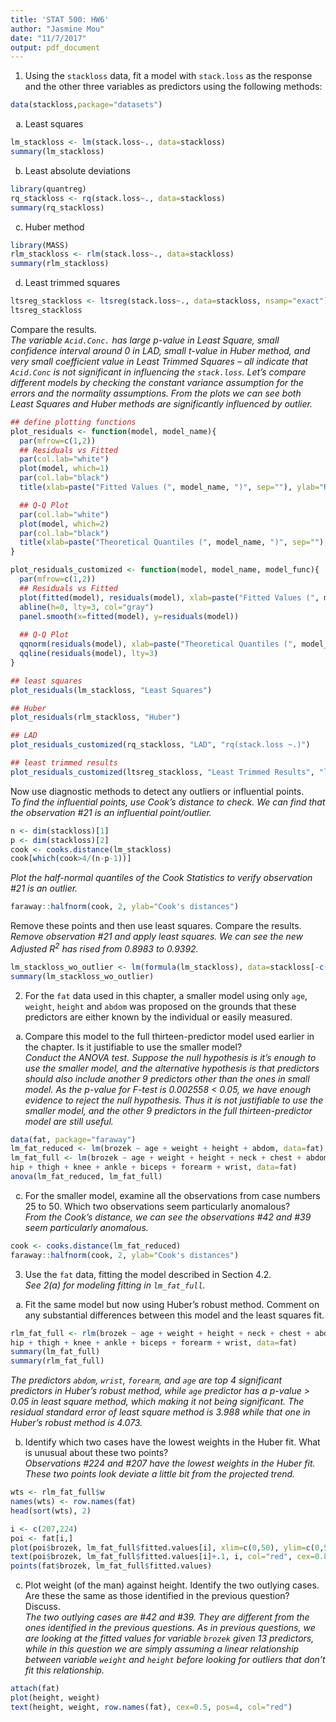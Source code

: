 ```yaml
---
title: 'STAT 500: HW6'
author: "Jasmine Mou"
date: "11/7/2017"
output: pdf_document
---
```

1. Using the `stackloss` data, fit a model with `stack.loss` as the response and the other three variables as predictors using the following methods:
```r
data(stackloss,package="datasets")
```
(a) Least squares
```r
lm_stackloss <- lm(stack.loss~., data=stackloss)
summary(lm_stackloss)
```

(b) Least absolute deviations 
```r
library(quantreg)
rq_stackloss <- rq(stack.loss~., data=stackloss)
summary(rq_stackloss)
```

(c) Huber method
```r
library(MASS)
rlm_stackloss <- rlm(stack.loss~., data=stackloss)
summary(rlm_stackloss)
```

(d) Least trimmed squares
```r
ltsreg_stackloss <- ltsreg(stack.loss~., data=stackloss, nsamp="exact")
ltsreg_stackloss
```

Compare the results.     
*The variable `Acid.Conc.` has large p-value in Least Square, small confidence interval around 0 in LAD, small t-value in Huber method, and very small coefficient value in Least Trimmed Squares -- all indicate that `Acid.Conc` is not significant in influencing the `stack.loss`. Let's compare different models by checking the constant variance assumption for the errors and the normality assumptions. From the plots we can see both Least Squares and Huber methods are significantly influenced by outlier.*
```r
## define plotting functions
plot_residuals <- function(model, model_name){
  par(mfrow=c(1,2))
  ## Residuals vs Fitted
  par(col.lab="white")
  plot(model, which=1)
  par(col.lab="black")
  title(xlab=paste("Fitted Values (", model_name, ")", sep=""), ylab="Residuals")

  ## Q-Q Plot
  par(col.lab="white")
  plot(model, which=2)
  par(col.lab="black")
  title(xlab=paste("Theoretical Quantiles (", model_name, ")", sep=""), ylab="Residuals")
}

plot_residuals_customized <- function(model, model_name, model_func){
  par(mfrow=c(1,2))
  ## Residuals vs Fitted
  plot(fitted(model), residuals(model), xlab=paste("Fitted Values (", model_name, ")\n", model_func, sep=""), ylab="Residuals", main="Residuals vs Fitted", font.main=1)
  abline(h=0, lty=3, col="gray")
  panel.smooth(x=fitted(model), y=residuals(model))
  
  ## Q-Q Plot
  qqnorm(residuals(model), xlab=paste("Theoretical Quantiles (", model_name, ")\n", model_func, sep=""), ylab="Residuals", main="Normal Q-Q", font.main=1)
  qqline(residuals(model), lty=3)
}

## least squares
plot_residuals(lm_stackloss, "Least Squares")

## Huber
plot_residuals(rlm_stackloss, "Huber")

## LAD
plot_residuals_customized(rq_stackloss, "LAD", "rq(stack.loss ~.)")

## least trimmed results
plot_residuals_customized(ltsreg_stackloss, "Least Trimmed Results", "ltsreg(stack.loss~.)")
```

Now use diagnostic methods to detect any outliers or influential points.     
*To find the influential points, use Cook's distance to check. We can find that the observation #21 is an influential point/outlier.  *

```r
n <- dim(stackloss)[1]
p <- dim(stackloss)[2] 
cook <- cooks.distance(lm_stackloss)
cook[which(cook>4/(n-p-1))]
```
*Plot the half-normal quantiles of the Cook Statistics to verify observation #21 is an outlier.*

```r
faraway::halfnorm(cook, 2, ylab="Cook's distances")
```

Remove these points and then use least squares. Compare the results.    
*Remove observation #21 and apply least squares. We can see the new Adjusted $R^2$ has rised from 0.8983 to 0.9392. *
```r
lm_stackloss_wo_outlier <- lm(formula(lm_stackloss), data=stackloss[-c(21),])
summary(lm_stackloss_wo_outlier)
```


2. For the `fat` data used in this chapter, a smaller model using only `age`, `weight`, `height` and `abdom` was proposed on the grounds that these predictors are either known by the individual or easily measured.
(a) Compare this model to the full thirteen-predictor model used earlier in the chapter. Is it justifiable to use the smaller model?    
*Conduct the ANOVA test. Suppose the null hypothesis is it's enough to use the smaller model, and the alternative hypothesis is that predictors should also include another 9 predictors other than the ones in small model. As the p-value for F-test is 0.002558 < 0.05, we have enough evidence to reject the null hypothesis. Thus it is not justifiable to use the smaller model, and the other 9 predictors in the full thirteen-predictor model are still useful.*
```r
data(fat, package="faraway")
lm_fat_reduced <- lm(brozek ~ age + weight + height + abdom, data=fat)
lm_fat_full <- lm(brozek ~ age + weight + height + neck + chest + abdom +
hip + thigh + knee + ankle + biceps + forearm + wrist, data=fat)
anova(lm_fat_reduced, lm_fat_full)
```

(c) For the smaller model, examine all the observations from case numbers 25 to 50. Which two observations seem particularly anomalous?      
*From the Cook's distance, we can see the observations #42 and #39 seem particularly anomalous.*    

```r
cook <- cooks.distance(lm_fat_reduced)
faraway::halfnorm(cook, 2, ylab="Cook's distances")
```


3. Use the `fat` data, fitting the model described in Section 4.2.    
*See 2(a) for modeling fitting in `lm_fat_full`.*
(a) Fit the same model but now using Huber’s robust method. Comment on any substantial differences between this model and the least squares fit.
```r
rlm_fat_full <- rlm(brozek ~ age + weight + height + neck + chest + abdom +
hip + thigh + knee + ankle + biceps + forearm + wrist, data=fat)
summary(lm_fat_full)
summary(rlm_fat_full)
```
*The predictors `abdom`, `wrist`, `forearm`, and `age` are top 4 significant predictors in Huber's robust method, while `age` predictor has a p-value > 0.05 in least square method, which making it not being significant. The residual standard error of least square method is 3.988 while that one in Huber's robust method is 4.073. *

(b) Identify which two cases have the lowest weights in the Huber fit. What is unusual about these two points?    
*Observations #224 and #207 have the lowest weights in the Huber fit. These two points look deviate a little bit from the projected trend. *
```r
wts <- rlm_fat_full$w
names(wts) <- row.names(fat)
head(sort(wts), 2)
```

```r
i <- c(207,224)
poi <- fat[i,]
plot(poi$brozek, lm_fat_full$fitted.values[i], xlim=c(0,50), ylim=c(0,50), xlab="brozek", ylab="Fitted Values")
text(poi$brozek, lm_fat_full$fitted.values[i]+.1, i, col="red", cex=0.8)
points(fat$brozek, lm_fat_full$fitted.values)
```

(c) Plot weight (of the man) against height. Identify the two outlying cases. Are these the same as those identified in the previous question? Discuss.    
*The two outlying cases are #42 and #39. They are different from the ones identified in the previous questions. As in previous questions, we are looking at the fitted values for variable `brozek` given 13 predictors, while in this question we are simply assuming a linear relationship between variable `weight` and `height` before looking for outliers that don't fit this relationship. *    
```r
attach(fat)
plot(height, weight)
text(height, weight, row.names(fat), cex=0.5, pos=4, col="red")
```

